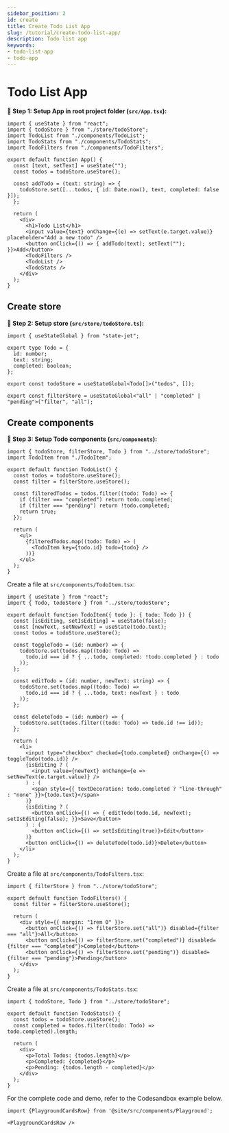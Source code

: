 ```yaml
---
sidebar_position: 2
id: create
title: Create Todo List App
slug: /tutorial/create-todo-list-app/
description: Todo list app
keywords:
- todo-list-app
- todo-app
---
```


# Todo List App

**🔹 Step 1: Setup App in root project folder (`src/App.tsx`):**

```tsx title="src/App.tsx"
import { useState } from "react";
import { todoStore } from "./store/todoStore";
import TodoList from "./components/TodoList";
import TodoStats from "./components/TodoStats";
import TodoFilters from "./components/TodoFilters";

export default function App() {
  const [text, setText] = useState("");
  const todos = todoStore.useStore();

  const addTodo = (text: string) => {
    todoStore.set([...todos, { id: Date.now(), text, completed: false }]);
  };

  return (
    <div>
      <h1>Todo List</h1>
      <input value={text} onChange={(e) => setText(e.target.value)} placeholder="Add a new todo" />
      <button onClick={() => { addTodo(text); setText(""); }}>Add</button>
      <TodoFilters />
      <TodoList />
      <TodoStats />
    </div>
  );
}
```

## Create store

**🔹 Step 2: Setup store (`src/store/todoStore.ts`):**

```Ts title="src/store/todoStore.ts"
import { useStateGlobal } from "state-jet";

export type Todo = {
  id: number;
  text: string;
  completed: boolean;
};

export const todoStore = useStateGlobal<Todo[]>("todos", []);

export const filterStore = useStateGlobal<"all" | "completed" | "pending">("filter", "all");
```

## Create components

**🔹 Step 3: Setup Todo components (`src/components`):**

```tsx title="src/components/TodoList.tsx"
import { todoStore, filterStore, Todo } from "../store/todoStore";
import TodoItem from "./TodoItem";

export default function TodoList() {
  const todos = todoStore.useStore();
  const filter = filterStore.useStore();

  const filteredTodos = todos.filter((todo: Todo) => {
    if (filter === "completed") return todo.completed;
    if (filter === "pending") return !todo.completed;
    return true;
  });

  return (
    <ul>
      {filteredTodos.map((todo: Todo) => (
        <TodoItem key={todo.id} todo={todo} />
      ))}
    </ul>
  );
}
```

Create a file at `src/components/TodoItem.tsx`:

```tsx title="src/components/TodoItem.tsx"
import { useState } from "react";
import { Todo, todoStore } from "../store/todoStore";

export default function TodoItem({ todo }: { todo: Todo }) {
  const [isEditing, setIsEditing] = useState(false);
  const [newText, setNewText] = useState(todo.text);
  const todos = todoStore.useStore();

  const toggleTodo = (id: number) => {
    todoStore.set(todos.map((todo: Todo) => 
      todo.id === id ? { ...todo, completed: !todo.completed } : todo
    ));
  };

  const editTodo = (id: number, newText: string) => {
    todoStore.set(todos.map((todo: Todo) => 
      todo.id === id ? { ...todo, text: newText } : todo
    ));
  };
  
  const deleteTodo = (id: number) => {
    todoStore.set(todos.filter((todo: Todo) => todo.id !== id));
  };
  
  return (
    <li>
      <input type="checkbox" checked={todo.completed} onChange={() => toggleTodo(todo.id)} />
      {isEditing ? (
        <input value={newText} onChange={e => setNewText(e.target.value)} />
      ) : (
        <span style={{ textDecoration: todo.completed ? "line-through" : "none" }}>{todo.text}</span>
      )}
      {isEditing ? (
        <button onClick={() => { editTodo(todo.id, newText); setIsEditing(false); }}>Save</button>
      ) : (
        <button onClick={() => setIsEditing(true)}>Edit</button>
      )}
      <button onClick={() => deleteTodo(todo.id)}>Delete</button>
    </li>
  );
}
```

Create a file at `src/components/TodoFilters.tsx`:

```tsx title="src/components/TodoFilters.tsx"
import { filterStore } from "../store/todoStore";

export default function TodoFilters() {
  const filter = filterStore.useStore();

  return (
    <div style={{ margin: "1rem 0" }}>
      <button onClick={() => filterStore.set("all")} disabled={filter === "all"}>All</button>
      <button onClick={() => filterStore.set("completed")} disabled={filter === "completed"}>Completed</button>
      <button onClick={() => filterStore.set("pending")} disabled={filter === "pending"}>Pending</button>
    </div>
  );
}
```

Create a file at `src/components/TodoStats.tsx`:

```tsx title="src/components/TodoStats.tsx"
import { todoStore, Todo } from "../store/todoStore";

export default function TodoStats() {
  const todos = todoStore.useStore();
  const completed = todos.filter((todo: Todo) => todo.completed).length;

  return (
    <div>
      <p>Total Todos: {todos.length}</p>
      <p>Completed: {completed}</p>
      <p>Pending: {todos.length - completed}</p>
    </div>
  );
}
```

For the complete code and demo, refer to the Codesandbox example below.

```mdx-code-block
import {PlaygroundCardsRow} from '@site/src/components/Playground';

<PlaygroundCardsRow />
```
